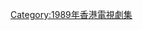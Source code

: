 {{cat year nav
| year = 1989
| cat = 亞視電視劇集
| sortkey = 亞視電視劇集
| article = 亞視電視劇集
| in = 
}}


[[Category:1989年香港電視劇集|Category:1989年香港電視劇集]]
